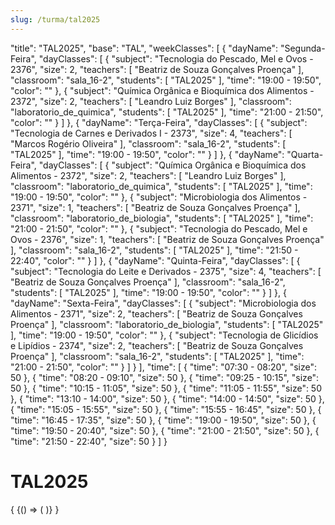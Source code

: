 ```yaml
---
slug: /turma/tal2025
---
```


  "title": "TAL2025",
  "base": "TAL",
  "weekClasses": [
    {
      "dayName": "Segunda-Feira",
      "dayClasses": [
        {
          "subject": "Tecnologia do Pescado, Mel e Ovos - 2376",
          "size": 2,
          "teachers": [
            "Beatriz de Souza Gonçalves Proença"
          ],
          "classroom": "sala_16-2",
          "students": [
            "TAL2025"
          ],
          "time": "19:00 - 19:50",
          "color": ""
        },
        {
          "subject": "Química Orgânica e Bioquímica dos Alimentos - 2372",
          "size": 2,
          "teachers": [
            "Leandro Luiz Borges"
          ],
          "classroom": "laboratorio_de_quimica",
          "students": [
            "TAL2025"
          ],
          "time": "21:00 - 21:50",
          "color": ""
        }
      ]
    },
    {
      "dayName": "Terça-Feira",
      "dayClasses": [
        {
          "subject": "Tecnologia de Carnes e Derivados I - 2373",
          "size": 4,
          "teachers": [
            "Marcos Rogério Oliveira"
          ],
          "classroom": "sala_16-2",
          "students": [
            "TAL2025"
          ],
          "time": "19:00 - 19:50",
          "color": ""
        }
      ]
    },
    {
      "dayName": "Quarta-Feira",
      "dayClasses": [
        {
          "subject": "Química Orgânica e Bioquímica dos Alimentos - 2372",
          "size": 2,
          "teachers": [
            "Leandro Luiz Borges"
          ],
          "classroom": "laboratorio_de_quimica",
          "students": [
            "TAL2025"
          ],
          "time": "19:00 - 19:50",
          "color": ""
        },
        {
          "subject": "Microbiologia dos Alimentos - 2371",
          "size": 1,
          "teachers": [
            "Beatriz de Souza Gonçalves Proença"
          ],
          "classroom": "laboratorio_de_biologia",
          "students": [
            "TAL2025"
          ],
          "time": "21:00 - 21:50",
          "color": ""
        },
        {
          "subject": "Tecnologia do Pescado, Mel e Ovos - 2376",
          "size": 1,
          "teachers": [
            "Beatriz de Souza Gonçalves Proença"
          ],
          "classroom": "sala_16-2",
          "students": [
            "TAL2025"
          ],
          "time": "21:50 - 22:40",
          "color": ""
        }
      ]
    },
    {
      "dayName": "Quinta-Feira",
      "dayClasses": [
        {
          "subject": "Tecnologia do Leite e Derivados - 2375",
          "size": 4,
          "teachers": [
            "Beatriz de Souza Gonçalves Proença"
          ],
          "classroom": "sala_16-2",
          "students": [
            "TAL2025"
          ],
          "time": "19:00 - 19:50",
          "color": ""
        }
      ]
    },
    {
      "dayName": "Sexta-Feira",
      "dayClasses": [
        {
          "subject": "Microbiologia dos Alimentos - 2371",
          "size": 2,
          "teachers": [
            "Beatriz de Souza Gonçalves Proença"
          ],
          "classroom": "laboratorio_de_biologia",
          "students": [
            "TAL2025"
          ],
          "time": "19:00 - 19:50",
          "color": ""
        },
        {
          "subject": "Tecnologia de Glicídios e Lipídios - 2374",
          "size": 2,
          "teachers": [
            "Beatriz de Souza Gonçalves Proença"
          ],
          "classroom": "sala_16-2",
          "students": [
            "TAL2025"
          ],
          "time": "21:00 - 21:50",
          "color": ""
        }
      ]
    }
  ],
  "time": [
    {
      "time": "07:30 - 08:20",
      "size": 50
    },
    {
      "time": "08:20 - 09:10",
      "size": 50
    },
    {
      "time": "09:25 - 10:15",
      "size": 50
    },
    {
      "time": "10:15 - 11:05",
      "size": 50
    },
    {
      "time": "11:05 - 11:55",
      "size": 50
    },
    {
      "time": "13:10 - 14:00",
      "size": 50
    },
    {
      "time": "14:00 - 14:50",
      "size": 50
    },
    {
      "time": "15:05 - 15:55",
      "size": 50
    },
    {
      "time": "15:55 - 16:45",
      "size": 50
    },
    {
      "time": "16:45 - 17:35",
      "size": 50
    },
    {
      "time": "19:00 - 19:50",
      "size": 50
    },
    {
      "time": "19:50 - 20:40",
      "size": 50
    },
    {
      "time": "21:00 - 21:50",
      "size": 50
    },
    {
      "time": "21:50 - 22:40",
      "size": 50
    }
  ]
}

# TAL2025

<div>
  {
    <BrowserOnly>
      {() => (
        <Grid
          title={data.title}
          weekClasses={data.weekClasses}
          time={data.time}
        />
      )}
    </BrowserOnly>
  }
</div>
